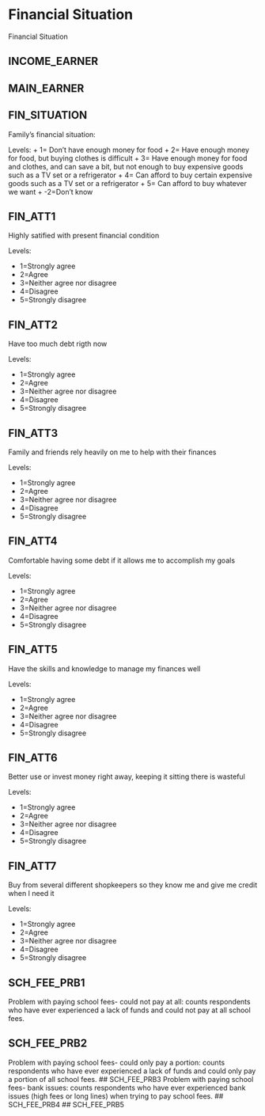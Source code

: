 # Financial Situation

Financial Situation

## INCOME_EARNER
## MAIN_EARNER

## FIN_SITUATION
Family's financial situation:  

Levels:
+ 1= Don't have enough money for food
+ 2= Have enough money for food, but buying clothes is difficult
+ 3= Have enough money for food and clothes, and can save a bit, but not enough to buy expensive goods such as a TV set or a               refrigerator
+ 4= Can afford to buy certain expensive goods such as a TV set or a refrigerator
+ 5= Can afford to buy whatever we want
+ -2=Don't know

## FIN_ATT1
Highly satified with present financial condition

Levels:

+ 1=Strongly agree
+ 2=Agree
+ 3=Neither agree nor disagree
+ 4=Disagree
+ 5=Strongly disagree


## FIN_ATT2
Have too much debt rigth now

Levels:

+ 1=Strongly agree
+ 2=Agree
+ 3=Neither agree nor disagree
+ 4=Disagree
+ 5=Strongly disagree

## FIN_ATT3
Family and friends rely heavily on me to help with their finances

Levels:

+ 1=Strongly agree
+ 2=Agree
+ 3=Neither agree nor disagree
+ 4=Disagree
+ 5=Strongly disagree

## FIN_ATT4
Comfortable having some debt if it allows me to accomplish my goals

Levels:

+ 1=Strongly agree
+ 2=Agree
+ 3=Neither agree nor disagree
+ 4=Disagree
+ 5=Strongly disagree


## FIN_ATT5
Have the skills and knowledge to manage my finances well

Levels:

+ 1=Strongly agree
+ 2=Agree
+ 3=Neither agree nor disagree
+ 4=Disagree
+ 5=Strongly disagree

## FIN_ATT6
Better use or invest money right away, keeping it sitting there is wasteful

Levels:

+ 1=Strongly agree
+ 2=Agree
+ 3=Neither agree nor disagree
+ 4=Disagree
+ 5=Strongly disagree

## FIN_ATT7
Buy from several different shopkeepers so they know me and give me credit when I need it

Levels:

+ 1=Strongly agree
+ 2=Agree
+ 3=Neither agree nor disagree
+ 4=Disagree
+ 5=Strongly disagree

## SCH_FEE_PRB1
Problem with paying school fees- could not pay at all: counts respondents who have ever experienced a lack of funds and could not pay at all school fees.

## SCH_FEE_PRB2
Problem with paying school fees- could only pay a portion: counts respondents who have ever experienced a lack of funds and could only pay a portion of all school fees.
## SCH_FEE_PRB3
Problem with paying school fees- bank issues: counts respondents who have ever experienced bank issues (high fees or long lines) when trying to pay school fees.
## SCH_FEE_PRB4
## SCH_FEE_PRB5
